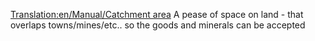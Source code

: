 [[Translation:en/Manual/Catchment area]]
A pease of space on land - that overlaps towns/mines/etc.. so the goods and minerals can be accepted